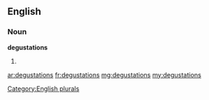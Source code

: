 ==English==

===Noun===
'''degustations'''

# {{plural of|degustation}}

[[Category:English plurals]]

[[ar:degustations]]
[[fr:degustations]]
[[mg:degustations]]
[[my:degustations]]